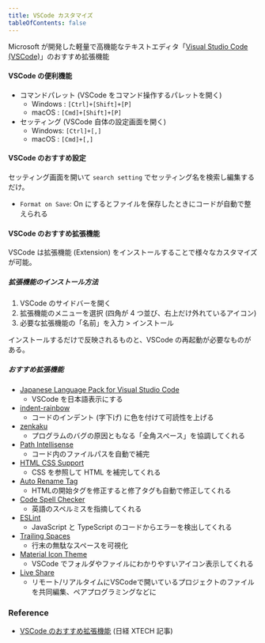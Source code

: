 ```yaml
---
title: VSCode カスタマイズ
tableOfContents: false
---
```


Microsoft が開発した軽量で高機能なテキストエディタ「[Visual Studio Code (VSCode)](https://code.visualstudio.com/)」のおすすめ拡張機能

#### VSCode の便利機能

- コマンドパレット (VSCode をコマンド操作するパレットを開く)
  - Windows : `[Ctrl]+[Shift]+[P]`
  - macOS : `[Cmd]+[Shift]+[P]`
- セッティング (VSCode 自体の設定画面を開く)
  - Windows: `[Ctrl]+[,]`
  - macOS : `[Cmd]+[,]`

#### VSCode のおすすめ設定

セッティング画面を開いて `search setting` でセッティング名を検索し編集するだけ。

- `Format on Save`: On にするとファイルを保存したときにコードが自動で整えられる

#### VSCode のおすすめ拡張機能

VSCode は拡張機能 (Extension) をインストールすることで様々なカスタマイズが可能。

##### 拡張機能のインストール方法

1. VSCode のサイドバーを開く
2. 拡張機能のメニューを選択 (四角が 4 つ並び、右上だけ外れているアイコン)
3. 必要な拡張機能の「名前」を入力 > インストール

インストールするだけで反映されるものと、VSCode の再起動が必要なものがある。

##### おすすめ拡張機能

- [Japanese Language Pack for Visual Studio Code](https://marketplace.visualstudio.com/items?itemName=MS-CEINTL.vscode-language-pack-ja)
  - VSCode を日本語表示にする
- [indent-rainbow](https://marketplace.visualstudio.com/items?itemName=oderwat.indent-rainbow)
  - コードのインデント (字下げ) に色を付けて可読性を上げる
- [zenkaku](https://marketplace.visualstudio.com/items?itemName=mosapride.zenkaku)
  - プログラムのバグの原因ともなる「全角スペース」を協調してくれる
- [Path Intellisense](https://marketplace.visualstudio.com/items?itemName=christian-kohler.path-intellisense)
  - コード内のファイルパスを自動で補完
- [HTML CSS Support](https://marketplace.visualstudio.com/items?itemName=ecmel.vscode-html-css)
  - CSS を参照して HTML を補完してくれる
- [Auto Rename Tag](https://marketplace.visualstudio.com/items?itemName=formulahendry.auto-rename-tag)
  - HTMLの開始タグを修正すると修了タグも自動で修正してくれる
- [Code Spell Checker](https://marketplace.visualstudio.com/items?itemName=streetsidesoftware.code-spell-checker)
  - 英語のスペルミスを指摘してくれる
- [ESLint](https://marketplace.visualstudio.com/items?itemName=dbaeumer.vscode-eslint)
  - JavaScript と TypeScript のコードからエラーを検出してくれる
- [Trailing Spaces](https://marketplace.visualstudio.com/items?itemName=shardulm94.trailing-spaces)
  - 行末の無駄なスペースを可視化
- [Material Icon Theme](https://marketplace.visualstudio.com/items?itemName=PKief.material-icon-theme)
  - VSCode でフォルダやファイルにわかりやすいアイコン表示してくれる
- [Live Share](https://marketplace.visualstudio.com/items?itemName=MS-vsliveshare.vsliveshare)
  - リモート/リアルタイムにVSCodeで開いているプロジェクトのファイルを共同編集、ペアプログラミングなどに

### Reference

- [VSCode のおすすめ拡張機能](https://xtech.nikkei.com/atcl/nxt/column/18/01907/010500001/) (日経 XTECH 記事)
